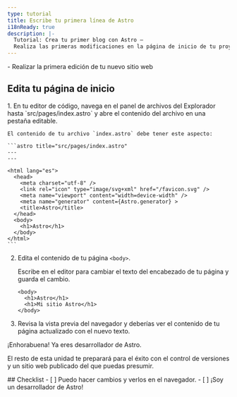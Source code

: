 ```yaml
---
type: tutorial
title: Escribe tu primera línea de Astro
i18nReady: true
description: |-
  Tutorial: Crea tu primer blog con Astro —
  Realiza las primeras modificaciones en la página de inicio de tu proyecto tutorial
---
```


<PreCheck>
  - Realizar la primera edición de tu nuevo sitio web
</PreCheck>

## Edita tu página de inicio

<Steps>
1. En tu editor de código, navega en el panel de archivos del Explorador hasta `src/pages/index.astro` y abre el contenido del archivo en una pestaña editable.

    El contenido de tu archivo `index.astro` debe tener este aspecto:

    ```astro title="src/pages/index.astro"
    ---
    ---

    <html lang="es">
      <head>
        <meta charset="utf-8" />
        <link rel="icon" type="image/svg+xml" href="/favicon.svg" />
        <meta name="viewport" content="width=device-width" />
        <meta name="generator" content={Astro.generator} >
        <title>Astro</title>
      </head>
      <body>
        <h1>Astro</h1>
      </body>
    </html>
    ```

2. Edita el contenido de tu página `<body>`.

    Escribe en el editor para cambiar el texto del encabezado de tu página y guarda el cambio.

    ```astro title="src/pages/index.astro" del={2} ins={3}
    <body>
      <h1>Astro</h1>
      <h1>Mi sitio Astro</h1>
    </body>
    ```

3. Revisa la vista previa del navegador y deberías ver el contenido de tu página actualizado con el nuevo texto.
</Steps>

¡Enhorabuena! Ya eres desarrollador de Astro.

El resto de esta unidad te preparará para el éxito con el control de versiones y un sitio web publicado del que puedas presumir.



<Box icon="check-list">
## Checklist

<Checklist>
- [ ] Puedo hacer cambios y verlos en el navegador.
- [ ] ¡Soy un desarrollador de Astro!
</Checklist>
</Box>
